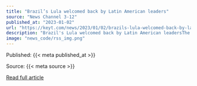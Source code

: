 ```yaml
---
title: "Brazil’s Lula welcomed back by Latin American leaders"
source: "News Channel 3-12"
published_at: "2023-01-02"
url: "https://keyt.com/news/2023/01/02/brazils-lula-welcomed-back-by-latin-american-leaders/"
description: "Brazil's Lula welcomed back by Latin American leadersThe post Brazil&#8217;s Lula welcomed back by Latin American leaders appeared first on News Channel 3-12."
image: "news_code/rss_img.png"
---
```



  Published: {{< meta published_at >}}
  

  Source: {{< meta source >}}
  

  [Read full article]({{< meta url >}})
  

